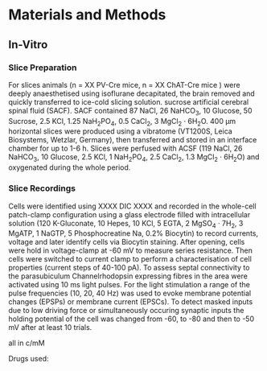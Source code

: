 # Materials and Methods

## In-Vitro

### Slice Preparation
For slices animals (n = XX PV-Cre mice, n = XX ChAT-Cre mice ) were deeply anaesthetised using isoflurane decapitated, the brain removed and quickly transferred to ice-cold slicing solution. sucrose artificial cerebral spinal fluid (SACF). SACF contained 87 NaCl, 26 NaHCO~3~, 10 Glucose, 50 Sucrose, 2.5 KCl, 1.25 NaH~2~PO~4~, 0.5 CaCl~2~, 3 MgCl~2~ · 6H~2~O.
400 µm horizontal slices were produced using a vibratome (VT1200S, Leica Biosystems, Wetzlar, Germany), then transferred and stored in an interface chamber for up to 1-6 h. Slices were perfused with ACSF (119 NaCl, 26 NaHCO~3~, 10 Glucose, 2.5 KCl, 1 NaH~2~PO~4~, 2.5 CaCl~2~, 1.3 MgCl~2~ · 6H~2~O) and oxygenated during the whole period.

### Slice Recordings
Cells were identified using XXXX DIC XXXX and recorded in the whole-cell patch-clamp configuration using a glass electrode filled with intracellular solution (120 K-Gluconate, 10 Hepes, 10 KCl, 5 EGTA, 2 MgSO~4~ · 7H~2~, 3 MgATP, 1 NaGTP, 5 Phosphocreatine Na, 0.2% Biocytin) to record currents, voltage and later identify cells via Biocytin staining. After opening, cells were hold in voltage-clamp at -60 mV to measure series resistance. Then cells were switched to current clamp to perform a characterisation of cell properties (current steps of 40-100 pA). To assess septal connectivity to the parasubiculum Channelrhodopsin expressing fibres in the area were activated using 10 ms light pulses. For the light stimulation a range of the pulse frequencies (10, 20, 40 Hz) was used to evoke membrane potential changes (EPSPs) or membrane current (EPSCs). To detect masked inputs due to low driving force or simultaneously occuring synaptic inputs the holding potential of the cell was changed from -60, to -80 and then to -50 mV after at least 10 trials.

all in c/mM

Drugs used: